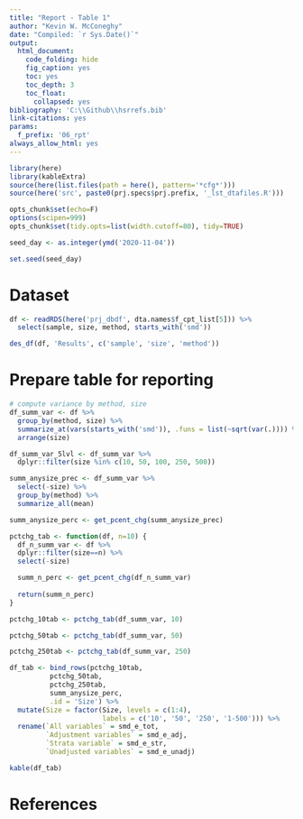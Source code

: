 ```yaml
---
title: "Report - Table 1"
author: "Kevin W. McConeghy"
date: "Compiled: `r Sys.Date()`"
output:
  html_document:
    code_folding: hide
    fig_caption: yes
    toc: yes
    toc_depth: 3
    toc_float:
      collapsed: yes
bibliography: 'C:\\Github\\hsrrefs.bib'
link-citations: yes
params:
  f_prefix: '06_rpt'
always_allow_html: yes
---
```


```r
library(here)
library(kableExtra)
source(here(list.files(path = here(), pattern='*cfg*')))
source(here('src', paste0(prj.specs$prj.prefix, '_lst_dtafiles.R')))

opts_chunk$set(echo=F) 
options(scipen=999)
opts_chunk$set(tidy.opts=list(width.cutoff=80), tidy=TRUE)

seed_day <- as.integer(ymd('2020-11-04'))

set.seed(seed_day)
```


# Dataset  

```r
df <- readRDS(here('prj_dbdf', dta.names$f_cpt_list[5])) %>%
  select(sample, size, method, starts_with('smd'))

des_df(df, 'Results', c('sample', 'size', 'method'))
```

# Prepare table for reporting  

```r
# compute variance by method, size
df_summ_var <- df %>%
  group_by(method, size) %>%
  summarize_at(vars(starts_with('smd')), .funs = list(~sqrt(var(.)))) %>%
  arrange(size)

df_summ_var_5lvl <- df_summ_var %>%
  dplyr::filter(size %in% c(10, 50, 100, 250, 500)) 
```

```r
summ_anysize_prec <- df_summ_var %>%
  select(-size) %>%
  group_by(method) %>%
  summarize_all(mean) 

summ_anysize_perc <- get_pcent_chg(summ_anysize_prec)
```

```r
pctchg_tab <- function(df, n=10) {
  df_n_summ_var <- df %>%
  dplyr::filter(size==n) %>%
  select(-size)

  summ_n_perc <- get_pcent_chg(df_n_summ_var)
  
  return(summ_n_perc)
}
```

```r
pctchg_10tab <- pctchg_tab(df_summ_var, 10)
```

```r
pctchg_50tab <- pctchg_tab(df_summ_var, 50)
```

```r
pctchg_250tab <- pctchg_tab(df_summ_var, 250)
```

```r
df_tab <- bind_rows(pctchg_10tab,
          pctchg_50tab,
          pctchg_250tab,
          summ_anysize_perc,
          .id = 'Size') %>%
  mutate(Size = factor(Size, levels = c(1:4), 
                       labels = c('10', '50', '250', '1-500'))) %>%
  rename(`All variables` = smd_e_tot,
         `Adjustment variables` = smd_e_adj,
         `Strata variable` = smd_e_str,
         `Unadjusted variables` = smd_e_unadj) 
```

```r
kable(df_tab) 
```

# References  
